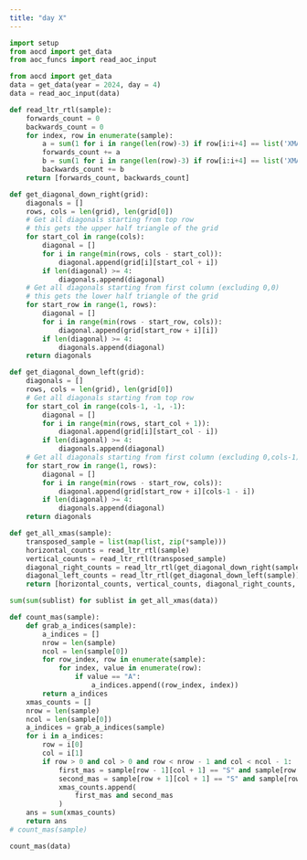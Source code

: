 ```yaml
---
title: "day X"
---
```

```python
import setup
from aocd import get_data
from aoc_funcs import read_aoc_input
```

```python
from aocd import get_data
data = get_data(year = 2024, day = 4)
data = read_aoc_input(data)

def read_ltr_rtl(sample):
    forwards_count = 0
    backwards_count = 0
    for index, row in enumerate(sample):
        a = sum(1 for i in range(len(row)-3) if row[i:i+4] == list('XMAS'))
        forwards_count += a
        b = sum(1 for i in range(len(row)-3) if row[i:i+4] == list('XMAS')[::-1])
        backwards_count += b
    return [forwards_count, backwards_count]

def get_diagonal_down_right(grid):
    diagonals = []
    rows, cols = len(grid), len(grid[0])    
    # Get all diagonals starting from top row
    # this gets the upper half triangle of the grid
    for start_col in range(cols):
        diagonal = []
        for i in range(min(rows, cols - start_col)):
            diagonal.append(grid[i][start_col + i])
        if len(diagonal) >= 4:
            diagonals.append(diagonal) 
    # Get all diagonals starting from first column (excluding 0,0)
    # this gets the lower half triangle of the grid
    for start_row in range(1, rows):
        diagonal = []
        for i in range(min(rows - start_row, cols)):
            diagonal.append(grid[start_row + i][i])
        if len(diagonal) >= 4:
            diagonals.append(diagonal)
    return diagonals

def get_diagonal_down_left(grid):
    diagonals = []
    rows, cols = len(grid), len(grid[0])
    # Get all diagonals starting from top row
    for start_col in range(cols-1, -1, -1):
        diagonal = []
        for i in range(min(rows, start_col + 1)):
            diagonal.append(grid[i][start_col - i])
        if len(diagonal) >= 4:
            diagonals.append(diagonal)
    # Get all diagonals starting from first column (excluding 0,cols-1)
    for start_row in range(1, rows):
        diagonal = []
        for i in range(min(rows - start_row, cols)):
            diagonal.append(grid[start_row + i][cols-1 - i])
        if len(diagonal) >= 4:
            diagonals.append(diagonal)
    return diagonals

def get_all_xmas(sample):
    transposed_sample = list(map(list, zip(*sample)))
    horizontal_counts = read_ltr_rtl(sample) 
    vertical_counts = read_ltr_rtl(transposed_sample)
    diagonal_right_counts = read_ltr_rtl(get_diagonal_down_right(sample))
    diagonal_left_counts = read_ltr_rtl(get_diagonal_down_left(sample))
    return [horizontal_counts, vertical_counts, diagonal_right_counts, diagonal_left_counts]

sum(sum(sublist) for sublist in get_all_xmas(data))
```

```python
def count_mas(sample):
    def grab_a_indices(sample):
        a_indices = []
        nrow = len(sample)
        ncol = len(sample[0])
        for row_index, row in enumerate(sample):
            for index, value in enumerate(row):
                if value == "A":
                    a_indices.append((row_index, index))
        return a_indices
    xmas_counts = []
    nrow = len(sample)
    ncol = len(sample[0])
    a_indices = grab_a_indices(sample)
    for i in a_indices:
        row = i[0]
        col = i[1]
        if row > 0 and col > 0 and row < nrow - 1 and col < ncol - 1:
            first_mas = sample[row - 1][col + 1] == "S" and sample[row + 1][col - 1] == "M" or sample[row - 1][col + 1] == "M" and sample[row + 1][col - 1] == "S"
            second_mas = sample[row + 1][col + 1] == "S" and sample[row - 1][col - 1] == "M" or sample[row + 1][col + 1] == "M" and sample[row - 1][col - 1] == "S"
            xmas_counts.append(
                first_mas and second_mas
            )
    ans = sum(xmas_counts)
    return ans
# count_mas(sample)

count_mas(data)
```